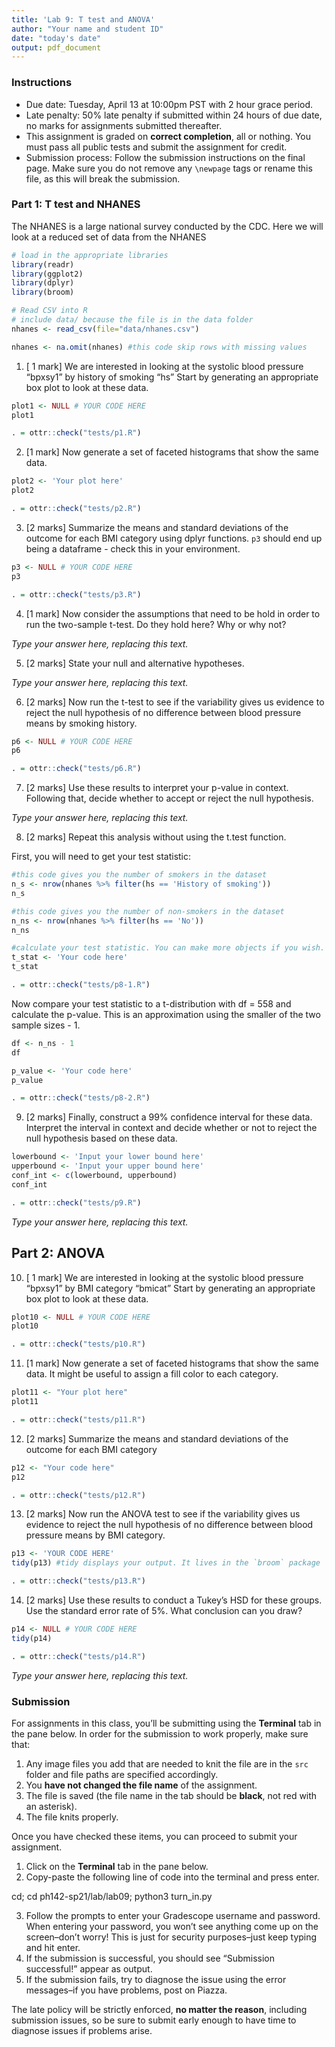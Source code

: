 ```yaml
---
title: 'Lab 9: T test and ANOVA'
author: "Your name and student ID"
date: "today's date"
output: pdf_document
---
```



### Instructions 
* Due date: Tuesday, April 13 at 10:00pm PST with 2 hour grace period.
* Late penalty: 50% late penalty if submitted within 24 hours of due date, no 
marks for assignments submitted thereafter.
* This assignment is graded on **correct completion**, all or nothing. You must pass all public tests and submit the assignment for credit.
* Submission process: Follow the submission instructions on the final page. Make sure you do not remove any `\newpage` tags or rename this file, as this will break the submission.


### Part 1: T test and NHANES
The NHANES is a large national survey conducted by the CDC.  Here we will look at a reduced set of data from the NHANES

```r
# load in the appropriate libraries
library(readr)
library(ggplot2)
library(dplyr)
library(broom)

# Read CSV into R
# include data/ because the file is in the data folder
nhanes <- read_csv(file="data/nhanes.csv") 

nhanes <- na.omit(nhanes) #this code skip rows with missing values
```

1. [ 1 mark] We are interested in looking at the systolic blood pressure "bpxsy1" by history of smoking "hs"
Start by generating an appropriate box plot to look at these data.

```r
plot1 <- NULL # YOUR CODE HERE
plot1
```

```r
. = ottr::check("tests/p1.R")
```

\newpage

2. [1 mark] Now generate a set of faceted histograms that show the same data.

```r
plot2 <- 'Your plot here'
plot2

```

```r
. = ottr::check("tests/p2.R")
```


\newpage

3. [2 marks] Summarize the means and standard deviations of the outcome for each BMI category using dplyr functions. `p3` should end up being a dataframe - check this in your environment.

```r
p3 <- NULL # YOUR CODE HERE
p3

```

```r
. = ottr::check("tests/p3.R")
```

\newpage

4. [1 mark] Now consider the assumptions that need to be hold in order to run the two-sample t-test. Do they hold here? Why or why not?

_Type your answer here, replacing this text._


\newpage

5. [2 marks] State your null and alternative hypotheses.

_Type your answer here, replacing this text._


\newpage

6. [2 marks] Now run the t-test to see if the variability gives us evidence to reject the null hypothesis of no difference between blood pressure means by smoking history.

```r
p6 <- NULL # YOUR CODE HERE
p6
```

```r
. = ottr::check("tests/p6.R")
```

\newpage

7.  [2 marks] Use these results to interpret your p-value in context. Following that, decide whether to accept or reject the null hypothesis.

_Type your answer here, replacing this text._


\newpage

8. [2 marks] Repeat this analysis without using the t.test function.

First, you will need to get your test statistic:

```r
#this code gives you the number of smokers in the dataset
n_s <- nrow(nhanes %>% filter(hs == 'History of smoking'))
n_s

#this code gives you the number of non-smokers in the dataset
n_ns <- nrow(nhanes %>% filter(hs == 'No'))
n_ns

#calculate your test statistic. You can make more objects if you wish.
t_stat <- 'Your code here'
t_stat

```

```r
. = ottr::check("tests/p8-1.R")
```

Now compare your test statistic to a t-distribution with df = 558 and calculate the p-value. This is an approximation using the smaller of the two sample sizes - 1.

```r
df <- n_ns - 1
df

p_value <- 'Your code here'
p_value

```

```r
. = ottr::check("tests/p8-2.R")
```


\newpage

9. [2 marks] Finally, construct a 99% confidence interval for these data. Interpret the interval in context and decide whether or not to reject the null hypothesis based on these data.

```r
lowerbound <- 'Input your lower bound here'
upperbound <- 'Input your upper bound here'
conf_int <- c(lowerbound, upperbound)
conf_int

```

```r
. = ottr::check("tests/p9.R")
```
_Type your answer here, replacing this text._

\newpage

## Part 2: ANOVA

10. [ 1 mark] We are interested in looking at the systolic blood pressure "bpxsy1" by BMI category "bmicat"
Start by generating an appropriate box plot to look at these data.

```r
plot10 <- NULL # YOUR CODE HERE
plot10
```

```r
. = ottr::check("tests/p10.R")
```


\newpage

11. [1 mark] Now generate a set of faceted histograms that show the same data. It might be useful to assign a fill color to each category.

```r
plot11 <- "Your plot here"
plot11

```

```r
. = ottr::check("tests/p11.R")
```
\newpage

12. [2 marks] Summarize the means and standard deviations of the outcome for each BMI category

```r
p12 <- "Your code here"
p12

```

```r
. = ottr::check("tests/p12.R")
```

\newpage

13. [2 marks] Now run the ANOVA test to see if the variability gives us evidence to reject the null hypothesis of no difference between blood pressure means by BMI category.

```r
p13 <- 'YOUR CODE HERE'
tidy(p13) #tidy displays your output. It lives in the `broom` package

```

```r
. = ottr::check("tests/p13.R")
```

\newpage

14.  [2 marks] Use these results to conduct a Tukey's HSD for these groups. Use the standard error rate of 5%. What conclusion can you draw?

```r
p14 <- NULL # YOUR CODE HERE
tidy(p14)
```

```r
. = ottr::check("tests/p14.R")
```
_Type your answer here, replacing this text._

\newpage

### Submission

For assignments in this class, you'll be submitting using the **Terminal** tab in the pane below. In order for the submission to work properly, make sure that:

1. Any image files you add that are needed to knit the file are in the `src` folder and file paths are specified accordingly. 
2. You **have not changed the file name** of the assignment.
3. The file is saved (the file name in the tab should be **black**, not red with an asterisk).
4. The file knits properly.

Once you have checked these items, you can proceed to submit your assignment.

1. Click on the **Terminal** tab in the pane below.
2. Copy-paste the following line of code into the terminal and press enter.

cd; cd ph142-sp21/lab/lab09; python3 turn_in.py

3. Follow the prompts to enter your Gradescope username and password. When entering your password, you won't see anything come up on the screen--don't worry! This is just for security purposes--just keep typing and hit enter.
4. If the submission is successful, you should see "Submission successful!" appear as output.
5. If the submission fails, try to diagnose the issue using the error messages--if you have problems, post on Piazza. 

The late policy will be strictly enforced, **no matter the reason**, including submission issues, so be sure to submit early enough to have time to diagnose issues if problems arise.

